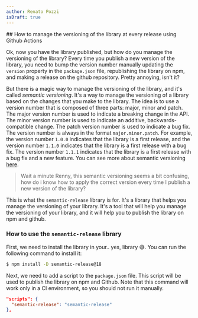 ```yaml
---
author: Renato Pozzi
isDraft: true
---
```


## How to manage the versioning of the library at every release using Github Actions

Ok, now you have the library published, but how do you manage the versioning of the library? Every time you publish a new version of the library, you need to bump the version number manually updating the `version` property in the `package.json` file, republishing the library on npm, and making a release on the github repository. Pretty annoying, isn't it?

But there is a magic way to manage the versioning of the library, and it's called _semantic versioning_. It's a way to manage the versioning of a library based on the changes that you make to the library. The idea is to use a version number that is composed of three parts: major, minor and patch. The major version number is used to indicate a breaking change in the API. The minor version number is used to indicate an additive, backwards-compatible change. The patch version number is used to indicate a bug fix. The version number is always in the format `major.minor.patch`. For example, the version number `1.0.0` indicates that the library is a first release, and the version number `1.1.0` indicates that the library is a first release with a bug fix. The version number `1.1.1` indicates that the library is a first release with a bug fix and a new feature. You can see more about semantic versioning [here](https://semver.org/).

> Wait a minute Renny, this semantic versioning seems a bit confusing, how do i know how to apply the correct version every time I publish a new version of the library?

This is what the `semantic-release` library is for. It's a library that helps you manage the versioning of your library. It's a tool that will help you manage the versioning of your library, and it will help you to publish the library on npm and github.

### How to use the `semantic-release` library

First, we need to install the library in your.. yes, library 😅. You can run the following command to install it:

```bash
$ npm install -D semantic-release@18
```

Next, we need to add a script to the `package.json` file. This script will be used to publish the library on npm and Github. Note that this command will work only in a CI environment, so you should not run it manually.

```json
"scripts": {
  "semantic-release": "semantic-release"
},
```
